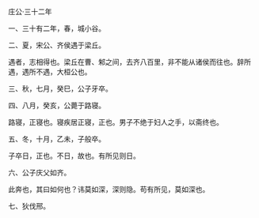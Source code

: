 

庄公·三十二年

一、三十有二年，春，城小谷。

二、夏，宋公、齐侯遇于梁丘。

遇者，志相得也。梁丘在曹、邾之间，去齐八百里，非不能从诸侯而往也。辞所遇，遇所不遇，大桓公也。

三、秋，七月，癸巳，公子牙卒。

四、八月，癸亥，公薨于路寝。

路寝，正寝也。寝疾居正寝，正也。男子不绝于妇人之手，以斋终也。

五、冬，十月，乙未，子般卒。

子卒日，正也。不日，故也。有所见则日。

六、公子庆父如齐。

此奔也，其曰如何也？讳莫如深，深则隐。苟有所见，莫如深也。

七、狄伐邢。

